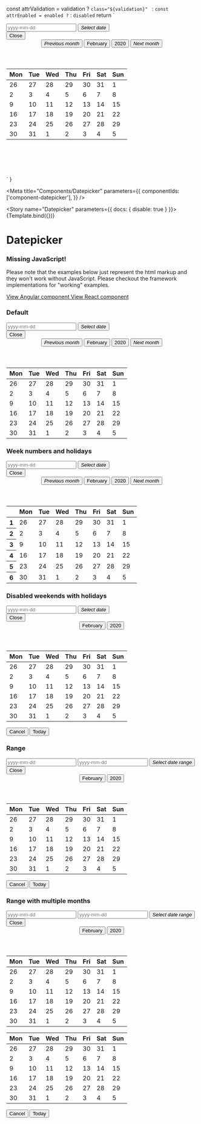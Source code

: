 
  const attrValidation = validation ? `class="${validation}" ` : ``
  const attrEnabled = enabled ? `` : `disabled`
  return `<div style="height: 402px">
    <div class="group mb-3">
      <input type="text" placeholder="yyyy-mm-dd" />
      <button type="button" class="primary"><i class="sg-icon sg-icon-calendar">Select date</i></button>
    </div>
    <div class="popover popover-datepicker active" role="dialog" aria-modal="true" aria-label="Choose Date">
      <button type="button" class="close">Close</button>
      <div class="sg-date">
        <header>
          <button type="button" class="link"><i class="sg-icon sg-icon-previous">Previous month</i></button>
          <button type="button" aria-haspopup="listbox">February</button>
          <button type="button" aria-haspopup="listbox">2020</button>
          <button type="button" class="link"><i class="sg-icon sg-icon-next">Next month</i></button>
        </header>
        <main>
          <table role="grid">
            <thead>
            <tr>
              <th scope="col" abbr="Monday">Mon</th>
              <th scope="col" abbr="Tuesday">Tue</th>
              <th scope="col" abbr="Wednesday">Wed</th>
              <th scope="col" abbr="Thursday">Thu</th>
              <th scope="col" abbr="Friday">Fri</th>
              <th scope="col" abbr="Saturday">Sat</th>
              <th scope="col" abbr="Sunday">Sun</th>
            </tr>
            </thead>
            <tbody>
            <tr>
              <td class="disabled" tabindex="-1">26</td>
              <td class="disabled" tabindex="-1">27</td>
              <td class="disabled" tabindex="-1">28</td>
              <td class="disabled" tabindex="-1">29</td>
              <td class="disabled" tabindex="-1">30</td>
              <td class="disabled" tabindex="-1">31</td>
              <td tabindex="-1" data-date="2020-02-01">1</td>
            </tr>
            <tr>
              <td tabindex="-1" data-date="2020-02-02">2</td>
              <td tabindex="-1" data-date="2020-02-03">3</td>
              <td tabindex="-1" data-date="2020-02-04">4</td>
              <td tabindex="-1" class="sg-date-today" title="Today" data-date="2020-02-05">5</td>
              <td tabindex="-1" data-date="2020-02-06">6</td>
              <td tabindex="-1" data-date="2020-02-07">7</td>
              <td tabindex="-1" data-date="2020-02-08">8</td>
            </tr>
            <tr>
              <td tabindex="-1" data-date="2020-02-09">9</td>
              <td tabindex="-1" data-date="2020-02-10">10</td>
              <td tabindex="-1" data-date="2020-02-11">11</td>
              <td tabindex="-1" data-date="2020-02-12">12</td>
              <td tabindex="-1" data-date="2020-02-13">13</td>
              <td tabindex="-1" data-date="2020-02-14">14</td>
              <td tabindex="-1" data-date="2020-02-15">15</td>
            </tr>
            <tr>
              <td tabindex="-1" data-date="2020-02-16">16</td>
              <td tabindex="-1" data-date="2020-02-17">17</td>
              <td tabindex="0" data-date="2020-02-18" role="gridcell" aria-selected="true">18</td>
              <td tabindex="-1" data-date="2020-02-19">19</td>
              <td tabindex="-1" data-date="2020-02-20">20</td>
              <td tabindex="-1" data-date="2020-02-21">21</td>
              <td tabindex="-1" data-date="2020-02-22">22</td>
            </tr>
            <tr>
              <td tabindex="-1" data-date="2020-02-23">23</td>
              <td tabindex="-1" data-date="2020-02-24">24</td>
              <td tabindex="-1" data-date="2020-02-25">25</td>
              <td tabindex="-1" data-date="2020-02-26">26</td>
              <td tabindex="-1" data-date="2020-02-27">27</td>
              <td tabindex="-1" data-date="2020-02-28">28</td>
              <td tabindex="-1" data-date="2020-02-29">29</td>
            </tr>
            <tr>
              <td tabindex="-1" data-date="2020-02-30">30</td>
              <td tabindex="-1" data-date="2020-02-31">31</td>
              <td class="disabled" tabindex="-1">1</td>
              <td class="disabled" tabindex="-1">2</td>
              <td class="disabled" tabindex="-1">3</td>
              <td class="disabled" tabindex="-1">4</td>
              <td class="disabled" tabindex="-1">5</td>
            </tr>
            </tbody>
          </table>
        </main>
      </div>
    </div>
  </div>`
}

<Meta
  title="Components/Datepicker"
  parameters={{
    componentIds: ['component-datepicker'],
  }}
/>

<Story name="Datepicker" parameters={{ docs: { disable: true } }}>
  {Template.bind({})}
</Story>

<style>
  {`
.popover.popover-datepicker {
  position: relative !important;
  width: fit-content;
}
.group input {
  width: 120px;
}
.sg-date header>* {
    min-width: auto !important;
}
`}
</style>

# Datepicker

<div role="alert" class="info mb-7 mt-5">
  <main>
    <h3>Missing JavaScript!</h3>
    <p>
      Please note that the examples below just represent the html markup and
      they won't work without JavaScript. Please checkout the framework
      implementations for "working" examples.
    </p>
  </main>
  <footer>
    <a target="_blank" href="./../angular/?path=/docs/components-datepicker">
      View Angular component
    </a>
    <a target="_blank" href="./../react/?path=/docs/components-datepicker">
      View React component
    </a>
  </footer>
</div>

### Default

<Canvas>
  <div>
    <div class="group mb-3">
      <input type="text" placeholder="yyyy-mm-dd" />
      <button type="button" class="primary">
        <i class="sg-icon sg-icon-calendar">Select date</i>
      </button>
    </div>
    <div
      class="popover popover-datepicker active"
      role="dialog"
      aria-modal="true"
      aria-label="Choose Date"
    >
      <button type="button" class="close">
        Close
      </button>
      <div class="sg-date">
        <header>
          <button type="button" class="link">
            <i class="sg-icon sg-icon-previous">Previous month</i>
          </button>
          <button type="button" aria-haspopup="listbox">
            February
          </button>
          <button type="button" aria-haspopup="listbox">
            2020
          </button>
          <button type="button" class="link">
            <i class="sg-icon sg-icon-next">Next month</i>
          </button>
        </header>
        <main>
          <table role="grid">
            <thead>
              <tr>
                <th scope="col" abbr="Monday">
                  Mon
                </th>
                <th scope="col" abbr="Tuesday">
                  Tue
                </th>
                <th scope="col" abbr="Wednesday">
                  Wed
                </th>
                <th scope="col" abbr="Thursday">
                  Thu
                </th>
                <th scope="col" abbr="Friday">
                  Fri
                </th>
                <th scope="col" abbr="Saturday">
                  Sat
                </th>
                <th scope="col" abbr="Sunday">
                  Sun
                </th>
              </tr>
            </thead>
            <tbody>
              <tr>
                <td class="disabled" tabindex="-1">
                  26
                </td>
                <td class="disabled" tabindex="-1">
                  27
                </td>
                <td class="disabled" tabindex="-1">
                  28
                </td>
                <td class="disabled" tabindex="-1">
                  29
                </td>
                <td class="disabled" tabindex="-1">
                  30
                </td>
                <td class="disabled" tabindex="-1">
                  31
                </td>
                <td tabindex="-1" data-date="2020-02-01">
                  1
                </td>
              </tr>
              <tr>
                <td tabindex="-1" data-date="2020-02-02">
                  2
                </td>
                <td tabindex="-1" data-date="2020-02-03">
                  3
                </td>
                <td tabindex="-1" data-date="2020-02-04">
                  4
                </td>
                <td
                  tabindex="-1"
                  class="sg-date-today"
                  title="Today"
                  data-date="2020-02-05"
                >
                  5
                </td>
                <td tabindex="-1" data-date="2020-02-06">
                  6
                </td>
                <td tabindex="-1" data-date="2020-02-07">
                  7
                </td>
                <td tabindex="-1" data-date="2020-02-08">
                  8
                </td>
              </tr>
              <tr>
                <td tabindex="-1" data-date="2020-02-09">
                  9
                </td>
                <td tabindex="-1" data-date="2020-02-10">
                  10
                </td>
                <td tabindex="-1" data-date="2020-02-11">
                  11
                </td>
                <td tabindex="-1" data-date="2020-02-12">
                  12
                </td>
                <td tabindex="-1" data-date="2020-02-13">
                  13
                </td>
                <td tabindex="-1" data-date="2020-02-14">
                  14
                </td>
                <td tabindex="-1" data-date="2020-02-15">
                  15
                </td>
              </tr>
              <tr>
                <td tabindex="-1" data-date="2020-02-16">
                  16
                </td>
                <td tabindex="-1" data-date="2020-02-17">
                  17
                </td>
                <td
                  tabindex="0"
                  data-date="2020-02-18"
                  role="gridcell"
                  aria-selected="true"
                >
                  18
                </td>
                <td tabindex="-1" data-date="2020-02-19">
                  19
                </td>
                <td tabindex="-1" data-date="2020-02-20">
                  20
                </td>
                <td tabindex="-1" data-date="2020-02-21">
                  21
                </td>
                <td tabindex="-1" data-date="2020-02-22">
                  22
                </td>
              </tr>
              <tr>
                <td tabindex="-1" data-date="2020-02-23">
                  23
                </td>
                <td tabindex="-1" data-date="2020-02-24">
                  24
                </td>
                <td tabindex="-1" data-date="2020-02-25">
                  25
                </td>
                <td tabindex="-1" data-date="2020-02-26">
                  26
                </td>
                <td tabindex="-1" data-date="2020-02-27">
                  27
                </td>
                <td tabindex="-1" data-date="2020-02-28">
                  28
                </td>
                <td tabindex="-1" data-date="2020-02-29">
                  29
                </td>
              </tr>
              <tr>
                <td tabindex="-1" data-date="2020-02-30">
                  30
                </td>
                <td tabindex="-1" data-date="2020-02-31">
                  31
                </td>
                <td class="disabled" tabindex="-1">
                  1
                </td>
                <td class="disabled" tabindex="-1">
                  2
                </td>
                <td class="disabled" tabindex="-1">
                  3
                </td>
                <td class="disabled" tabindex="-1">
                  4
                </td>
                <td class="disabled" tabindex="-1">
                  5
                </td>
              </tr>
            </tbody>
          </table>
        </main>
      </div>
    </div>
  </div>
</Canvas>

### Week numbers and holidays

<Canvas>
  <div>
    <div class="group mb-3">
      <input type="text" placeholder="yyyy-mm-dd" />
      <button type="button" class="primary">
        <i class="sg-icon sg-icon-calendar">Select date</i>
      </button>
    </div>
    <div
      class="popover popover-datepicker active"
      role="dialog"
      aria-modal="true"
      aria-label="Choose Date"
    >
      <button type="button" class="close">
        Close
      </button>
      <div class="sg-date">
        <header>
          <button type="button" class="link">
            <i class="sg-icon sg-icon-previous">Previous month</i>
          </button>
          <button type="button" aria-haspopup="listbox">
            February
          </button>
          <button type="button" aria-haspopup="listbox">
            2020
          </button>
          <button type="button" class="link">
            <i class="sg-icon sg-icon-next">Next month</i>
          </button>
        </header>
        <main>
          <table role="grid">
            <thead>
              <tr>
                <th class="disabled" tabindex="-1" abbr="Week"></th>
                <th scope="col" abbr="Monday">
                  Mon
                </th>
                <th scope="col" abbr="Tuesday">
                  Tue
                </th>
                <th scope="col" abbr="Wednesday">
                  Wed
                </th>
                <th scope="col" abbr="Thursday">
                  Thu
                </th>
                <th scope="col" abbr="Friday">
                  Fri
                </th>
                <th scope="col" abbr="Saturday">
                  Sat
                </th>
                <th scope="col" abbr="Sunday">
                  Sun
                </th>
              </tr>
            </thead>
            <tbody>
              <tr>
                <th class="disabled" tabindex="-1">
                  1
                </th>
                <td class="disabled" tabindex="-1">
                  26
                </td>
                <td class="disabled" tabindex="-1">
                  27
                </td>
                <td class="disabled" tabindex="-1">
                  28
                </td>
                <td class="disabled" tabindex="-1">
                  29
                </td>
                <td class="disabled" tabindex="-1">
                  30
                </td>
                <td class="disabled" tabindex="-1">
                  31
                </td>
                <td
                  class="sg-date-holiday"
                  tabindex="-1"
                  data-date="2020-02-01"
                >
                  1
                </td>
              </tr>
              <tr>
                <th class="disabled" tabindex="-1">
                  2
                </th>
                <td tabindex="-1" data-date="2020-02-02">
                  2
                </td>
                <td tabindex="-1" data-date="2020-02-03">
                  3
                </td>
                <td tabindex="-1" data-date="2020-02-04">
                  4
                </td>
                <td tabindex="-1" data-date="2020-02-05">
                  5
                </td>
                <td tabindex="-1" data-date="2020-02-06">
                  6
                </td>
                <td tabindex="-1" data-date="2020-02-07">
                  7
                </td>
                <td
                  class="sg-date-holiday"
                  tabindex="-1"
                  data-date="2020-02-08"
                >
                  8
                </td>
              </tr>
              <tr>
                <th class="disabled" tabindex="-1">
                  3
                </th>
                <td tabindex="-1" data-date="2020-02-09">
                  9
                </td>
                <td tabindex="-1" data-date="2020-02-10">
                  10
                </td>
                <td tabindex="-1" data-date="2020-02-11">
                  11
                </td>
                <td class="disabled" tabindex="-1" data-date="2020-02-12">
                  12
                </td>
                <td tabindex="-1" data-date="2020-02-13">
                  13
                </td>
                <td
                  tabindex="0"
                  data-date="2020-02-14"
                  role="gridcell"
                  aria-selected="true"
                >
                  14
                </td>
                <td
                  class="sg-date-holiday"
                  tabindex="-1"
                  data-date="2020-02-15"
                >
                  15
                </td>
              </tr>
              <tr>
                <th class="disabled" tabindex="-1">
                  4
                </th>
                <td tabindex="-1" data-date="2020-02-16">
                  16
                </td>
                <td tabindex="-1" data-date="2020-02-17">
                  17
                </td>
                <td tabindex="-1" data-date="2020-02-18">
                  18
                </td>
                <td tabindex="-1" data-date="2020-02-19">
                  19
                </td>
                <td tabindex="-1" data-date="2020-02-20">
                  20
                </td>
                <td tabindex="-1" data-date="2020-02-21">
                  21
                </td>
                <td
                  class="sg-date-holiday"
                  tabindex="-1"
                  data-date="2020-02-22"
                >
                  22
                </td>
              </tr>
              <tr>
                <th class="disabled" tabindex="-1">
                  5
                </th>
                <td tabindex="-1" data-date="2020-02-23">
                  23
                </td>
                <td tabindex="-1" data-date="2020-02-24">
                  24
                </td>
                <td tabindex="-1" data-date="2020-02-25">
                  25
                </td>
                <td tabindex="-1" data-date="2020-02-26">
                  26
                </td>
                <td tabindex="-1" data-date="2020-02-27">
                  27
                </td>
                <td tabindex="-1" data-date="2020-02-28">
                  28
                </td>
                <td
                  class="sg-date-holiday"
                  tabindex="-1"
                  data-date="2020-02-29"
                >
                  29
                </td>
              </tr>
              <tr>
                <th class="disabled" tabindex="-1">
                  6
                </th>
                <td tabindex="-1" data-date="2020-02-30">
                  30
                </td>
                <td tabindex="-1" data-date="2020-02-31">
                  31
                </td>
                <td class="disabled" tabindex="-1">
                  1
                </td>
                <td class="disabled" tabindex="-1">
                  2
                </td>
                <td class="disabled" tabindex="-1">
                  3
                </td>
                <td class="disabled" tabindex="-1">
                  4
                </td>
                <td class="disabled" tabindex="-1">
                  5
                </td>
              </tr>
            </tbody>
          </table>
        </main>
      </div>
    </div>
  </div>
</Canvas>

### Disabled weekends with holidays

<Canvas>
  <div>
    <div class="group mb-3">
      <input type="text" placeholder="yyyy-mm-dd" />
      <button type="button" class="primary">
        <i class="sg-icon sg-icon-calendar">Select date</i>
      </button>
    </div>
    <div
      class="popover popover-datepicker active"
      role="dialog"
      aria-modal="true"
      aria-label="Choose Date"
    >
      <button type="button" class="close">
        Close
      </button>
      <div class="sg-date">
        <header>
          <button type="button" aria-haspopup="listbox">
            February
          </button>
          <button type="button" aria-haspopup="listbox">
            2020
          </button>
        </header>
        <main>
          <table role="grid">
            <thead>
              <tr>
                <th scope="col" abbr="Monday">
                  Mon
                </th>
                <th scope="col" abbr="Tuesday">
                  Tue
                </th>
                <th scope="col" abbr="Wednesday">
                  Wed
                </th>
                <th scope="col" abbr="Thursday">
                  Thu
                </th>
                <th scope="col" abbr="Friday">
                  Fri
                </th>
                <th scope="col" abbr="Saturday">
                  Sat
                </th>
                <th scope="col" abbr="Sunday">
                  Sun
                </th>
              </tr>
            </thead>
            <tbody>
              <tr>
                <td class="disabled" tabindex="-1">
                  26
                </td>
                <td class="disabled" tabindex="-1">
                  27
                </td>
                <td class="disabled" tabindex="-1">
                  28
                </td>
                <td class="disabled" tabindex="-1">
                  29
                </td>
                <td class="disabled" tabindex="-1">
                  30
                </td>
                <td class="disabled" tabindex="-1">
                  31
                </td>
                <td
                  class="sg-date-holiday disabled"
                  tabindex="-1"
                  data-date="2020-02-01"
                >
                  1
                </td>
              </tr>
              <tr>
                <td tabindex="-1" data-date="2020-02-02">
                  2
                </td>
                <td tabindex="-1" data-date="2020-02-03">
                  3
                </td>
                <td tabindex="-1" data-date="2020-02-04">
                  4
                </td>
                <td tabindex="-1" data-date="2020-02-05">
                  5
                </td>
                <td
                  class="sg-date-holiday"
                  tabindex="-1"
                  data-date="2020-02-06"
                >
                  6
                </td>
                <td class="disabled" tabindex="-1" data-date="2020-02-07">
                  7
                </td>
                <td
                  class="sg-date-holiday disabled"
                  tabindex="-1"
                  data-date="2020-02-08"
                >
                  8
                </td>
              </tr>
              <tr>
                <td tabindex="-1" data-date="2020-02-09">
                  9
                </td>
                <td tabindex="-1" data-date="2020-02-10">
                  10
                </td>
                <td tabindex="-1" data-date="2020-02-11">
                  11
                </td>
                <td tabindex="-1" data-date="2020-02-12">
                  12
                </td>
                <td tabindex="-1" data-date="2020-02-13">
                  13
                </td>
                <td class="disabled" tabindex="-1" data-date="2020-02-14">
                  14
                </td>
                <td
                  class="sg-date-holiday disabled"
                  tabindex="-1"
                  data-date="2020-02-15"
                >
                  15
                </td>
              </tr>
              <tr>
                <td tabindex="-1" data-date="2020-02-16">
                  16
                </td>
                <td tabindex="-1" data-date="2020-02-17">
                  17
                </td>
                <td
                  tabindex="0"
                  data-date="2020-02-18"
                  role="gridcell"
                  aria-selected="true"
                >
                  18
                </td>
                <td tabindex="-1" data-date="2020-02-19">
                  19
                </td>
                <td tabindex="-1" data-date="2020-02-20">
                  20
                </td>
                <td class="disabled" tabindex="-1" data-date="2020-02-21">
                  21
                </td>
                <td
                  class="sg-date-holiday disabled"
                  tabindex="-1"
                  data-date="2020-02-22"
                >
                  22
                </td>
              </tr>
              <tr>
                <td tabindex="-1" data-date="2020-02-23">
                  23
                </td>
                <td tabindex="-1" data-date="2020-02-24">
                  24
                </td>
                <td tabindex="-1" data-date="2020-02-25">
                  25
                </td>
                <td tabindex="-1" data-date="2020-02-26">
                  26
                </td>
                <td tabindex="-1" data-date="2020-02-27">
                  27
                </td>
                <td class="disabled" tabindex="-1" data-date="2020-02-28">
                  28
                </td>
                <td
                  class="sg-date-holiday disabled"
                  tabindex="-1"
                  data-date="2020-02-29"
                >
                  29
                </td>
              </tr>
              <tr>
                <td tabindex="-1" data-date="2020-02-30">
                  30
                </td>
                <td tabindex="-1" data-date="2020-02-31">
                  31
                </td>
                <td class="disabled" tabindex="-1">
                  1
                </td>
                <td class="disabled" tabindex="-1">
                  2
                </td>
                <td class="disabled" tabindex="-1">
                  3
                </td>
                <td class="disabled" tabindex="-1">
                  4
                </td>
                <td class="sg-date-holiday disabled" tabindex="-1">
                  5
                </td>
              </tr>
            </tbody>
          </table>
        </main>
        <footer>
          <button type="button" class="link">
            Cancel
          </button>
          <button type="button" class="link">
            Today
          </button>
        </footer>
      </div>
    </div>
  </div>
</Canvas>

### Range

<Canvas>
  <div>
    <div class="group group-border  mb-3">
      <input type="text" placeholder="yyyy-mm-dd" />
      <input type="text" placeholder="yyyy-mm-dd" />
      <button type="button" class="primary">
        <i class="sg-icon sg-icon-calendar-range">Select date range</i>
      </button>
    </div>
    <div
      class="popover popover-datepicker active"
      role="dialog"
      aria-modal="true"
      aria-label="Choose Date"
    >
      <button type="button" class="close">
        Close
      </button>
      <div class="sg-date sg-date-range">
        <header>
          <button type="button" aria-haspopup="listbox">
            February
          </button>
          <button type="button" aria-haspopup="listbox">
            2020
          </button>
        </header>
        <main>
          <table role="grid">
            <thead>
              <tr>
                <th scope="col" abbr="Monday">
                  Mon
                </th>
                <th scope="col" abbr="Tuesday">
                  Tue
                </th>
                <th scope="col" abbr="Wednesday">
                  Wed
                </th>
                <th scope="col" abbr="Thursday">
                  Thu
                </th>
                <th scope="col" abbr="Friday">
                  Fri
                </th>
                <th scope="col" abbr="Saturday">
                  Sat
                </th>
                <th scope="col" abbr="Sunday">
                  Sun
                </th>
              </tr>
            </thead>
            <tbody>
              <tr>
                <td class="disabled" tabindex="-1">
                  26
                </td>
                <td class="disabled" tabindex="-1">
                  27
                </td>
                <td class="disabled" tabindex="-1">
                  28
                </td>
                <td class="disabled" tabindex="-1">
                  29
                </td>
                <td class="disabled" tabindex="-1">
                  30
                </td>
                <td class="disabled" tabindex="-1">
                  31
                </td>
                <td tabindex="-1" data-date="2020-02-01">
                  1
                </td>
              </tr>
              <tr>
                <td tabindex="-1" data-date="2020-02-02">
                  2
                </td>
                <td tabindex="-1" data-date="2020-02-03">
                  3
                </td>
                <td tabindex="-1" data-date="2020-02-04">
                  4
                </td>
                <td tabindex="-1" data-date="2020-02-05">
                  5
                </td>
                <td tabindex="-1" data-date="2020-02-06">
                  6
                </td>
                <td tabindex="-1" data-date="2020-02-07">
                  7
                </td>
                <td tabindex="-1" data-date="2020-02-08">
                  8
                </td>
              </tr>
              <tr>
                <td tabindex="-1" data-date="2020-02-09">
                  9
                </td>
                <td tabindex="-1" data-date="2020-02-10">
                  10
                </td>
                <td tabindex="-1" data-date="2020-02-11">
                  11
                </td>
                <td tabindex="-1" data-date="2020-02-12">
                  12
                </td>
                <td tabindex="-1" data-date="2020-02-13">
                  13
                </td>
                <td tabindex="-1" data-date="2020-02-14">
                  14
                </td>
                <td tabindex="-1" data-date="2020-02-15">
                  15
                </td>
              </tr>
              <tr>
                <td tabindex="-1" data-date="2020-02-16">
                  16
                </td>
                <td tabindex="-1" data-date="2020-02-17">
                  17
                </td>
                <td
                  class="sg-first-date"
                  tabindex="0"
                  data-date="2020-02-18"
                  role="gridcell"
                  aria-selected="true"
                >
                  18
                </td>
                <td
                  class="sg-date-selection"
                  tabindex="-1"
                  data-date="2020-02-19"
                >
                  19
                </td>
                <td
                  class="sg-date-selection"
                  tabindex="-1"
                  data-date="2020-02-20"
                >
                  20
                </td>
                <td
                  class="sg-date-selection"
                  tabindex="-1"
                  data-date="2020-02-21"
                >
                  21
                </td>
                <td
                  class="sg-date-selection"
                  tabindex="-1"
                  data-date="2020-02-22"
                >
                  22
                </td>
              </tr>
              <tr>
                <td
                  class="sg-date-selection"
                  tabindex="-1"
                  data-date="2020-02-23"
                >
                  23
                </td>
                <td
                  class="sg-date-selection"
                  tabindex="-1"
                  data-date="2020-02-24"
                >
                  24
                </td>
                <td
                  class="sg-date-selection"
                  tabindex="-1"
                  data-date="2020-02-25"
                >
                  25
                </td>
                <td
                  class="sg-last-date"
                  tabindex="0"
                  data-date="2020-02-26"
                  role="gridcell"
                  aria-selected="true"
                >
                  26
                </td>
                <td tabindex="-1" data-date="2020-02-27">
                  27
                </td>
                <td tabindex="-1" data-date="2020-02-28">
                  28
                </td>
                <td tabindex="-1" data-date="2020-02-29">
                  29
                </td>
              </tr>
              <tr>
                <td tabindex="-1" data-date="2020-02-30">
                  30
                </td>
                <td tabindex="-1" data-date="2020-02-31">
                  31
                </td>
                <td class="disabled" tabindex="-1">
                  1
                </td>
                <td class="disabled" tabindex="-1">
                  2
                </td>
                <td class="disabled" tabindex="-1">
                  3
                </td>
                <td class="disabled" tabindex="-1">
                  4
                </td>
                <td class="disabled" tabindex="-1">
                  5
                </td>
              </tr>
            </tbody>
          </table>
        </main>
        <footer>
          <button type="button" class="link">
            Cancel
          </button>
          <button type="button" class="link">
            Today
          </button>
        </footer>
      </div>
    </div>
  </div>
</Canvas>

### Range with multiple months

<Canvas>
  <div>
    <div class="group group-border mb-3">
      <input type="text" placeholder="yyyy-mm-dd" />
      <input type="text" placeholder="yyyy-mm-dd" />
      <button type="button" class="primary">
        <i class="sg-icon sg-icon-calendar-range">Select date range</i>
      </button>
    </div>
    <div
      class="popover popover-datepicker active"
      role="dialog"
      aria-modal="true"
      aria-label="Choose Date"
    >
      <button type="button" class="close">
        Close
      </button>
      <div class="sg-date sg-date-range">
        <header>
          <button type="button" aria-haspopup="listbox">
            February
          </button>
          <button type="button" aria-haspopup="listbox">
            2020
          </button>
        </header>
        <main>
          <table role="grid">
            <thead>
              <tr>
                <th scope="col" abbr="Monday">
                  Mon
                </th>
                <th scope="col" abbr="Tuesday">
                  Tue
                </th>
                <th scope="col" abbr="Wednesday">
                  Wed
                </th>
                <th scope="col" abbr="Thursday">
                  Thu
                </th>
                <th scope="col" abbr="Friday">
                  Fri
                </th>
                <th scope="col" abbr="Saturday">
                  Sat
                </th>
                <th scope="col" abbr="Sunday">
                  Sun
                </th>
              </tr>
            </thead>
            <tbody>
              <tr>
                <td class="disabled sg-other-month" tabindex="-1">
                  26
                </td>
                <td class="disabled sg-other-month" tabindex="-1">
                  27
                </td>
                <td class="disabled sg-other-month" tabindex="-1">
                  28
                </td>
                <td class="disabled sg-other-month" tabindex="-1">
                  29
                </td>
                <td class="disabled sg-other-month" tabindex="-1">
                  30
                </td>
                <td class="disabled sg-other-month" tabindex="-1">
                  31
                </td>
                <td tabindex="-1" data-date="2020-02-01">
                  1
                </td>
              </tr>
              <tr>
                <td tabindex="-1" data-date="2020-02-02">
                  2
                </td>
                <td tabindex="-1" data-date="2020-02-03">
                  3
                </td>
                <td tabindex="-1" data-date="2020-02-04">
                  4
                </td>
                <td tabindex="-1" data-date="2020-02-05">
                  5
                </td>
                <td tabindex="-1" data-date="2020-02-06">
                  6
                </td>
                <td tabindex="-1" data-date="2020-02-07">
                  7
                </td>
                <td tabindex="-1" data-date="2020-02-08">
                  8
                </td>
              </tr>
              <tr>
                <td tabindex="-1" data-date="2020-02-09">
                  9
                </td>
                <td tabindex="-1" data-date="2020-02-10">
                  10
                </td>
                <td tabindex="-1" data-date="2020-02-11">
                  11
                </td>
                <td tabindex="-1" data-date="2020-02-12">
                  12
                </td>
                <td tabindex="-1" data-date="2020-02-13">
                  13
                </td>
                <td tabindex="-1" data-date="2020-02-14">
                  14
                </td>
                <td tabindex="-1" data-date="2020-02-15">
                  15
                </td>
              </tr>
              <tr>
                <td tabindex="-1" data-date="2020-02-16">
                  16
                </td>
                <td tabindex="-1" data-date="2020-02-17">
                  17
                </td>
                <td
                  class="sg-first-date"
                  tabindex="0"
                  data-date="2020-02-18"
                  role="gridcell"
                  aria-selected="true"
                >
                  18
                </td>
                <td
                  class="sg-date-selection"
                  tabindex="-1"
                  data-date="2020-02-19"
                >
                  19
                </td>
                <td
                  class="sg-date-selection"
                  tabindex="-1"
                  data-date="2020-02-20"
                >
                  20
                </td>
                <td
                  class="sg-date-selection"
                  tabindex="-1"
                  data-date="2020-02-21"
                >
                  21
                </td>
                <td
                  class="sg-date-selection"
                  tabindex="-1"
                  data-date="2020-02-22"
                >
                  22
                </td>
              </tr>
              <tr>
                <td
                  class="sg-date-selection"
                  tabindex="-1"
                  data-date="2020-02-23"
                >
                  23
                </td>
                <td
                  class="sg-date-selection"
                  tabindex="-1"
                  data-date="2020-02-24"
                >
                  24
                </td>
                <td
                  class="sg-date-selection"
                  tabindex="-1"
                  data-date="2020-02-25"
                >
                  25
                </td>
                <td
                  class="sg-date-selection"
                  tabindex="-1"
                  data-date="2020-02-26"
                >
                  26
                </td>
                <td
                  class="sg-date-selection"
                  tabindex="-1"
                  data-date="2020-02-27"
                >
                  27
                </td>
                <td
                  class="sg-date-selection"
                  tabindex="-1"
                  data-date="2020-02-28"
                >
                  28
                </td>
                <td
                  class="sg-date-selection"
                  tabindex="-1"
                  data-date="2020-02-29"
                >
                  29
                </td>
              </tr>
              <tr>
                <td
                  class="sg-date-selection"
                  tabindex="-1"
                  data-date="2020-02-30"
                >
                  30
                </td>
                <td
                  class="sg-date-selection"
                  tabindex="-1"
                  data-date="2020-02-31"
                >
                  31
                </td>
                <td class="disabled sg-other-month" tabindex="-1">
                  1
                </td>
                <td class="disabled sg-other-month" tabindex="-1">
                  2
                </td>
                <td class="disabled sg-other-month" tabindex="-1">
                  3
                </td>
                <td class="disabled sg-other-month" tabindex="-1">
                  4
                </td>
                <td class="disabled sg-other-month" tabindex="-1">
                  5
                </td>
              </tr>
            </tbody>
          </table>
          <table role="grid">
            <thead>
              <tr>
                <th scope="col" abbr="Monday">
                  Mon
                </th>
                <th scope="col" abbr="Tuesday">
                  Tue
                </th>
                <th scope="col" abbr="Wednesday">
                  Wed
                </th>
                <th scope="col" abbr="Thursday">
                  Thu
                </th>
                <th scope="col" abbr="Friday">
                  Fri
                </th>
                <th scope="col" abbr="Saturday">
                  Sat
                </th>
                <th scope="col" abbr="Sunday">
                  Sun
                </th>
              </tr>
            </thead>
            <tbody>
              <tr>
                <td class="disabled sg-other-month" tabindex="-1">
                  26
                </td>
                <td class="disabled sg-other-month" tabindex="-1">
                  27
                </td>
                <td class="disabled sg-other-month" tabindex="-1">
                  28
                </td>
                <td class="disabled sg-other-month" tabindex="-1">
                  29
                </td>
                <td class="disabled sg-other-month" tabindex="-1">
                  30
                </td>
                <td class="disabled sg-other-month" tabindex="-1">
                  31
                </td>
                <td
                  class="sg-date-selection"
                  tabindex="-1"
                  data-date="2020-02-01"
                >
                  1
                </td>
              </tr>
              <tr>
                <td
                  class="sg-date-selection"
                  tabindex="-1"
                  data-date="2020-02-02"
                >
                  2
                </td>
                <td
                  class="sg-date-selection"
                  tabindex="-1"
                  data-date="2020-02-03"
                >
                  3
                </td>
                <td
                  class="sg-date-selection"
                  tabindex="-1"
                  data-date="2020-02-04"
                >
                  4
                </td>
                <td
                  class="sg-date-selection"
                  tabindex="-1"
                  data-date="2020-02-05"
                >
                  5
                </td>
                <td
                  class="sg-date-selection"
                  tabindex="-1"
                  data-date="2020-02-06"
                >
                  6
                </td>
                <td
                  class="sg-date-selection"
                  tabindex="-1"
                  data-date="2020-02-07"
                >
                  7
                </td>
                <td
                  class="sg-date-selection"
                  tabindex="-1"
                  data-date="2020-02-08"
                >
                  8
                </td>
              </tr>
              <tr>
                <td
                  class="sg-date-selection"
                  tabindex="-1"
                  data-date="2020-02-09"
                >
                  9
                </td>
                <td
                  class="sg-date-selection"
                  tabindex="-1"
                  data-date="2020-02-10"
                >
                  10
                </td>
                <td
                  class="sg-date-selection"
                  tabindex="-1"
                  data-date="2020-02-11"
                >
                  11
                </td>
                <td
                  class="sg-date-selection"
                  tabindex="-1"
                  data-date="2020-02-12"
                >
                  12
                </td>
                <td
                  class="sg-date-selection"
                  tabindex="-1"
                  data-date="2020-02-13"
                >
                  13
                </td>
                <td
                  class="sg-date-selection"
                  tabindex="-1"
                  data-date="2020-02-14"
                >
                  14
                </td>
                <td
                  class="sg-date-selection"
                  tabindex="-1"
                  data-date="2020-02-15"
                >
                  15
                </td>
              </tr>
              <tr>
                <td
                  class="sg-date-selection"
                  tabindex="-1"
                  data-date="2020-02-16"
                >
                  16
                </td>
                <td
                  class="sg-date-selection"
                  tabindex="-1"
                  data-date="2020-02-17"
                >
                  17
                </td>
                <td
                  class="sg-date-selection"
                  tabindex="-1"
                  data-date="2020-02-18"
                >
                  18
                </td>
                <td
                  class="sg-date-selection"
                  tabindex="-1"
                  data-date="2020-02-19"
                >
                  19
                </td>
                <td
                  class="sg-date-selection"
                  tabindex="-1"
                  data-date="2020-02-20"
                >
                  20
                </td>
                <td
                  class="sg-date-selection"
                  tabindex="-1"
                  data-date="2020-02-21"
                >
                  21
                </td>
                <td
                  class="sg-date-selection"
                  tabindex="-1"
                  data-date="2020-02-22"
                >
                  22
                </td>
              </tr>
              <tr>
                <td
                  class="sg-date-selection"
                  tabindex="-1"
                  data-date="2020-02-23"
                >
                  23
                </td>
                <td
                  class="sg-date-selection"
                  tabindex="-1"
                  data-date="2020-02-24"
                >
                  24
                </td>
                <td
                  class="sg-date-selection"
                  tabindex="-1"
                  data-date="2020-02-25"
                >
                  25
                </td>
                <td
                  class="sg-last-date"
                  tabindex="0"
                  data-date="2020-02-26"
                  role="gridcell"
                  aria-selected="true"
                >
                  26
                </td>
                <td tabindex="-1" data-date="2020-02-27">
                  27
                </td>
                <td tabindex="-1" data-date="2020-02-28">
                  28
                </td>
                <td tabindex="-1" data-date="2020-02-29">
                  29
                </td>
              </tr>
              <tr>
                <td tabindex="-1" data-date="2020-02-30">
                  30
                </td>
                <td tabindex="-1" data-date="2020-02-31">
                  31
                </td>
                <td class="disabled sg-other-month" tabindex="-1">
                  1
                </td>
                <td class="disabled sg-other-month" tabindex="-1">
                  2
                </td>
                <td class="disabled sg-other-month" tabindex="-1">
                  3
                </td>
                <td class="disabled sg-other-month" tabindex="-1">
                  4
                </td>
                <td class="disabled sg-other-month" tabindex="-1">
                  5
                </td>
              </tr>
            </tbody>
          </table>
        </main>
        <footer>
          <button type="button" class="link">
            Cancel
          </button>
          <button type="button" class="link">
            Today
          </button>
        </footer>
      </div>
    </div>
  </div>
</Canvas>
